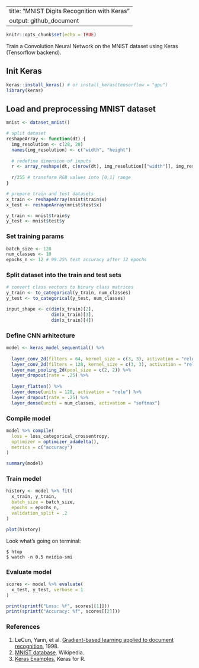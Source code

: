 
---
title: "MNIST Digits Recognition with Keras"
output: github_document
---


```r
knitr::opts_chunk$set(echo = TRUE)
```

Train a Convolution Neural Network on the MNIST dataset using Keras (Tensorflow backend).



## Init Keras

```r
keras::install_keras() # or install_keras(tensorflow = "gpu")
library(keras)
```



## Load and preprocessing MNIST dataset

```r
mnist <- dataset_mnist()

# split dataset
reshapeArray <- function(dt) {
  img_resolution <- c(28, 28)
  names(img_resolution) <- c("width", "height")
  
  # redefine dimension of inputs
  r <- array_reshape(dt, c(nrow(dt), img_resolution[["width"]], img_resolution[["height"]], 1))
  
  r/255 # transform RGB values into [0,1] range
}

# prepare train and test datasets
x_train <- reshapeArray(mnist$train$x)
x_test <- reshapeArray(mnist$test$x)

y_train <- mnist$train$y
y_test <- mnist$test$y

```



### Set training params

```r
batch_size <- 128
num_classes <- 10
epochs_n <- 12 # 99.25% test accuracy after 12 epochs
```


### Split dataset into the train and test sets

``` r
# convert class vectors to binary class matrices
y_train <- to_categorical(y_train, num_classes)
y_test <- to_categorical(y_test, num_classes)

input_shape <- c(dim(x_train)[2], 
                 dim(x_train)[3],
                 dim(x_train)[4])

```



### Define CNN arhitecture

```r
model <- keras_model_sequential() %>%
  
  layer_conv_2d(filters = 64, kernel_size = c(3, 3), activation = "relu", input_shape = input_shape) %>% 
  layer_conv_2d(filters = 128, kernel_size = c(3, 3), activation = "relu") %>% 
  layer_max_pooling_2d(pool_size = c(2, 2)) %>% 
  layer_dropout(rate = .25) %>% 
  
  layer_flatten() %>% 
  layer_dense(units = 128, activation = "relu") %>% 
  layer_dropout(rate = .25) %>% 
  layer_dense(units = num_classes, activation = "softmax")

```



### Compile model

```r
model %>% compile(
  loss = loss_categorical_crossentropy,
  optimizer = optimizer_adadelta(),
  metrics = c("accuracy")
)

summary(model)
```




### Train model

```r
history <- model %>% fit(
  x_train, y_train,
  batch_size = batch_size,
  epochs = epochs_n,
  validation_split = .2
)

plot(history)
```

Look what's going on terminal:
```
$ htop
$ watch -n 0.5 nvidia-smi
```



### Evaluate model

```r
scores <- model %>% evaluate(
  x_test, y_test, verbose = 1
)

print(sprintf("Loss: %f", scores[[1]]))
print(sprintf("Accuracy: %f", scores[[2]]))

```


### References

1. LeCun, Yann, et al. [Gradient-based learning applied to document recognition](http://yann.lecun.com/exdb/publis/pdf/lecun-98.pdf), 1998. 
1. [MNIST database](https://en.wikipedia.org/wiki/MNIST_database). Wikipedia.
3. [Keras Examples](https://tensorflow.rstudio.com/guide/keras/examples/), Keras for R.

